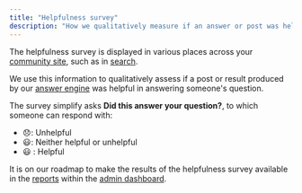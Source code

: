 ```yaml
---
title: "Helpfulness survey"
description: "How we qualitatively measure if an answer or post was helpful"
---
```


The helpfulness survey is displayed in various places across your [community site](/community-site), such as in [search](/search).

We use this information to qualitatively assess if a post or result produced by our [answer engine](/answer-engine) was helpful in answering someone's question.

The survey simplify asks **Did this answer your question?**, to which someone can respond with:

- <span className="text-3xl">😞</span>: Unhelpful
- <span className="text-3xl">😃</span>: Neither helpful or unhelpful
- <span className="text-3xl">😃 </span>: Helpful

It is on our roadmap to make the results of the helpfulness survey available in the [reports](/reports) within the [admin dashboard](https://dashboard.usehall.com).
